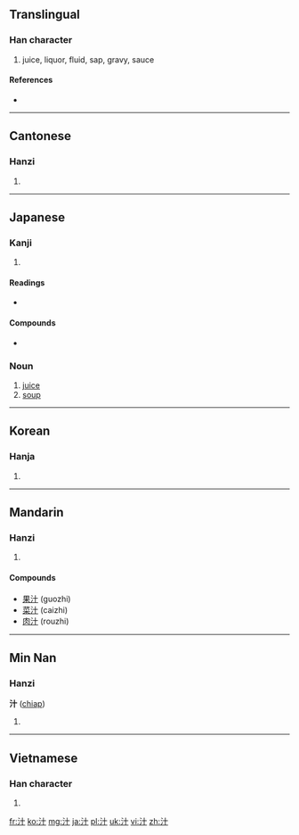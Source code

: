 ==Translingual==

===Han character===
{{Han char|rn=85|rad=水|as=02|sn=5|four=3410<sub>0</sub>|canj=水十 (EJ)|ids=⿰[[氵]][[十]]}}

# juice, liquor, fluid, sap, gravy, sauce<!--Character needs an etymology to explain why it is written this way, and the meaning behind the form of the character (i.e. "water" radical on left, etc.)-->

====References====
* {{Han ref|kx=0604.030|dkj=17104|dj=0997.120|hdz=31548.010|uh=6C41|ud=27713|bh=A5C4|bd=42436}}

----

==Cantonese==

===Hanzi===
{{yue-hanzi|jyut=|y=jap1}}

# {{defn|lang=yue|sort=水02}}

----

==Japanese==

===Kanji===
{{ja-kanji|grade=c|rs=水02}}

# {{defn|lang=ja|sort=水02}}

====Readings====
* {{ja-readings|on=[[じゅう]] (jū)|kun=[[しる]] (shiru)}}

====Compounds====
* {{term|蕎麦汁||soba dipping sauce|tr=そばつゆ, soba tsuyu|sc=Jpan|lang=ja}}

===Noun===
{{ja-noun|k|hira=しる|rom=shiru}}

# [[juice]]
# [[soup]]

----

==Korean==

===Hanja===
{{ko-hanja|hangeul=[[집]], [[즙]]|eumhun=|rv=jip, jeup|mr=chip, chŭp|y=cip, cup}}

# {{defn|lang=ko|sort=水02}}

----

==Mandarin==

===Hanzi===
{{cmn-hanzi|pin=[[shī]] ([[shi1]]), [[xié]] ([[xie2]]), [[zhī]] ([[zhi1]])|wg=shih<sup>1</sup>, hsieh<sup>2</sup>, chih<sup>1</sup>}}<!--Can it please be added which pronunciation is used for which definition/situation for this character?-->

# {{defn|lang=cmn|sort=水02}}

====Compounds====
* [[果汁]] (guozhi)
* [[菜汁]] (caizhi)
* [[肉汁]] (rouzhi)

----

==Min Nan==

===Hanzi===
'''汁''' ([[chiap]])

# {{defn|lang=nan}}

----

==Vietnamese==

===Han character===
{{vi-hantu|[[trấp]], [[chấp]]|rs=水02}}

# {{defn|lang=vi|sort=水02}}

[[fr:汁]]
[[ko:汁]]
[[mg:汁]]
[[ja:汁]]
[[pl:汁]]
[[uk:汁]]
[[vi:汁]]
[[zh:汁]]
